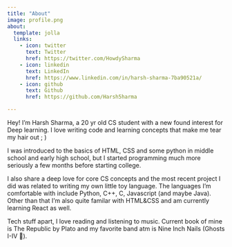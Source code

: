 ```yaml
---
title: "About"
image: profile.png
about:
  template: jolla
  links:
    - icon: twitter
      text: Twitter
      href: https://twitter.com/HowdySharma
    - icon: linkedin
      text: LinkedIn
      href: https://www.linkedin.com/in/harsh-sharma-7ba90521a/
    - icon: github
      text: Github
      href: https://github.com/Harsh5harma

---
```



Hey! I'm Harsh Sharma, a 20 yr old CS student with a new found interest for Deep learning. I love writing code and learning concepts that make me tear my hair out ; )

I was introduced to the basics of HTML, CSS and some python in middle school and early high school, but I started programming much more seriously a few months before starting college.

I also share a deep love for core CS concepts and the most recent project I did was related to writing my own little toy language. The languages I’m comfortable with include Python, C++, C, Javascript (and maybe Java). Other than that I’m also quite familar with HTML&CSS and am currently learning React as well.

Tech stuff apart, I love reading and listening to music. Current book of mine is The Republic by Plato and my favorite band atm is Nine Inch Nails (Ghosts I-IV 🤘).